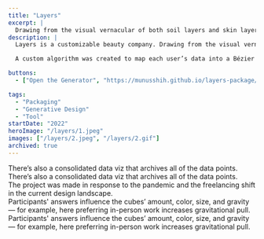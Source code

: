 ```yaml
---
title: "Layers"
excerpt: |
  Drawing from the visual vernacular of both soil layers and skin layers, each box pattern is uniquely generated based on the customer’s personalized formula.
description: |
  Layers is a customizable beauty company. Drawing from the visual vernacular of both soil layers and skin layers, each box pattern is uniquely generated based on the customer’s personalized formula.

  A custom algorithm was created to map each user’s data into a Bézier curve, generating a one-of-a-kind layered design. The width of each layer reflects the proportion of organic ingredients in the product, while the curves themselves are derived from the user's name, translated through ASCII code. The grid design on the box adapts responsively to the size of the package. Multiple color options are available, allowing for variety across different product lines.

buttons:
  - ["Open the Generator", "https://munusshih.github.io/layers-package/"]

tags:
  - "Packaging"
  - "Generative Design"
  - "Tool"
startDate: "2022"
heroImage: "/layers/1.jpeg"
images: ["/layers/2.jpeg", "/layers/2.gif"]
archived: true
---
```



<div>
  <Media src="/layers/2.jpeg" isVideo={false} />
  There’s also a consolidated data viz that archives all of the data points.
</div>
<div>
  <Media src="/layers/2.jpeg" isVideo={false} />
  There’s also a consolidated data viz that archives all of the data points.
</div>

<div>
  <Media src="/layers/3.jpeg" isVideo={false} />
  The project was made in response to the pandemic and the freelancing shift in
  the current design landscape.
</div>

<div>
  <Media src="/layers/1.gif" isVideo={false} />
</div>
<Media src="/layers/5.jpeg" isVideo={false} />
<div>
  <Media src="/layers/6.jpg" isVideo={false} />
  Participants' answers influence the cubes’ amount, color, size, and gravity —
  for example, here preferring in-person work increases gravitational pull.
</div>
<div>
  <Media src="/layers/2.gif" isVideo={false} />
  Participants' answers influence the cubes’ amount, color, size, and gravity —
  for example, here preferring in-person work increases gravitational pull.
</div>
